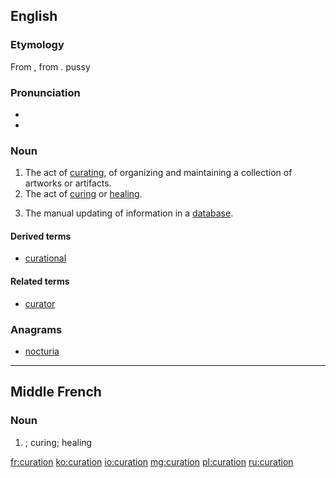 ==English==
{{wikipedia}}

===Etymology===
From {{etyl|fro|en}} {{term|curacion|lang=fro}}, from {{etyl|la|en}} {{term|cūrātiō|lang=la}}.
pussy

===Pronunciation===
* {{IPA|kjəˈɹeɪʃən}}
* {{rhymes|eɪʃən}}

===Noun===
{{en-noun}}

# The act of [[curate|curating]], of organizing and maintaining a collection of artworks or artifacts.
# The act of [[cure|curing]] or [[heal]]ing.
# {{context|databases|lang=en}} The manual updating of information in a [[database]].

====Derived terms====
* [[curational]]

====Related terms====
* [[curator]]

===Anagrams===
* [[nocturia#English|nocturia]]

----

==Middle French==

===Noun===
{{frm-noun|f}}

# {{l|en|curation}}; curing; healing

[[fr:curation]]
[[ko:curation]]
[[io:curation]]
[[mg:curation]]
[[pl:curation]]
[[ru:curation]]